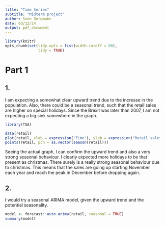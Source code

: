 ```yaml
---
title: "Time Series"
subtitle: "Midterm project"
author: Sven Bergmann
date: 03/12/24
output: pdf_document
---
```


```r
library(knitr)
opts_chunk$set(tidy.opts = list(width.cutoff = 60),
               tidy = TRUE)
```

# Part 1

## 1.

I am expecting a somewhat clear upward trend due to the increase in the population.
Also, there could be a seasonal trend, such that the retail sales are higher on special holidays.
Since the Brexit was later than 2007, I am not expecting a big sink somewhere in the graph.

```r
library(TSA)
```
```r
data(retail)
plot(retail, xlab = expression("Time"), ylab = expression("Retail sales"), main = expression("Time Series Plot of Retail sales"))
points(retail, pch = as.vector(season(retail)))
```

Seeing the actual graph, I can confirm the upward trend and also a very strong seasonal behaviour.
I clearly expected more holidays to be that present as christmas.
There surely is a really strong seasonal behaviour due to christmas.
This means that the sales are going up starting November each year and reach the peak in December before dropping again.

## 2.

I would try a seasonal ARIMA model, given the upward trend and the potential seasonality.

```r
model <- forecast::auto.arima(retail, seasonal = TRUE)
summary(model)
```
